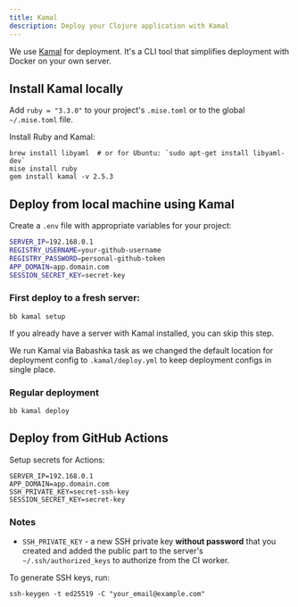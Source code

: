 ```yaml
---
title: Kamal
description: Deploy your Clojure application with Kamal
---
```


We use [Kamal](https://kamal-deploy.org/) for deployment. It's a CLI tool that simplifies deployment with Docker on your own server.

## Install Kamal locally

Add `ruby = "3.3.0"` to your project's `.mise.toml` or to the global `~/.mise.toml` file.

Install Ruby and Kamal:

```shell
brew install libyaml  # or for Ubuntu: `sudo apt-get install libyaml-dev`
mise install ruby
gem install kamal -v 2.5.3
```

## Deploy from local machine using Kamal

Create a `.env` file with appropriate variables for your project:

```bash
SERVER_IP=192.168.0.1
REGISTRY_USERNAME=your-github-username
REGISTRY_PASSWORD=personal-github-token
APP_DOMAIN=app.domain.com
SESSION_SECRET_KEY=secret-key
```

### First deploy to a fresh server:

```shell
bb kamal setup
```

If you already have a server with Kamal installed, you can skip this step.

<Callout title="Info" type="info">We run Kamal via Babashka task as we changed the default location for deployment config to `.kamal/deploy.yml` to keep deployment configs in single place.</Callout>

### Regular deployment

```shell
bb kamal deploy
```

## Deploy from GitHub Actions

Setup secrets for Actions:

```shell
SERVER_IP=192.168.0.1
APP_DOMAIN=app.domain.com
SSH_PRIVATE_KEY=secret-ssh-key
SESSION_SECRET_KEY=secret-key
```

### Notes

- `SSH_PRIVATE_KEY` - a new SSH private key **without password** that you created and added the public part to the server's `~/.ssh/authorized_keys` to authorize from the CI worker.

To generate SSH keys, run:

```shell
ssh-keygen -t ed25519 -C "your_email@example.com"
```